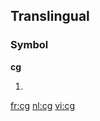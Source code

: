{{also|.cg|CG}}
==Translingual==

===Symbol===
'''cg'''

# {{SI-unit-abb|centi|gram|[[mass]]}}

[[fr:cg]]
[[nl:cg]]
[[vi:cg]]